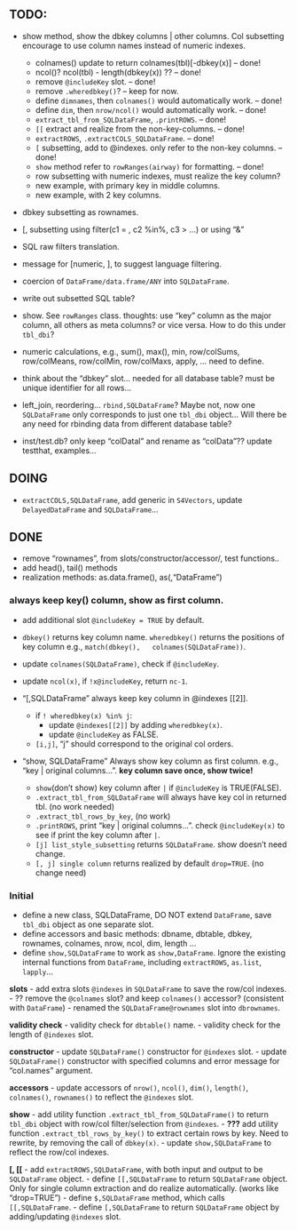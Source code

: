 ## TODO: 

- show method, show the dbkey columns | other columns. Col subsetting
  encourage to use column names instead of numeric indexes. 
  - colnames() update to return colnames(tbl)[-dbkey(x)]  -- done!
  - ncol()? ncol(tbl) - length(dbkey(x)) ??   -- done!
  - remove `@includeKey` slot.   -- done!
  - remove `.wheredbkey()`?   -- keep for now. 
  - define `dimnames`, then `colnames()` would automatically work.   -- done!
  - define `dim`, then `nrow/ncol()` would automatically work.   -- done!
  - `extract_tbl_from_SQLDataFrame`, `.printROWS`.  -- done!
  - `[[` extract and realize from the non-key-columns. -- done!
  - `extractROWS`, `.extractCOLS_SQLDataFrame`.   -- done!
  - `[` subsetting, add to @indexes. only refer to the non-key columns. -- done!
  - `show` method refer to `rowRanges(airway)` for formatting.  -- done!
  - row subsetting with numeric indexes, must realize the key column? 
  - new example, with primary key in middle columns. 
  - new example, with 2 key columns. 
  
 
 
- dbkey subsetting as rownames.
- [, subsetting using filter(c1 = , c2 %in%, c3 > ...) or using "&"
- SQL raw filters translation. 
- message for [numeric, ], to suggest language filtering. 
- coercion of `DataFrame/data.frame/ANY` into `SQLDataFrame`. 
- write out subsetted SQL table? 

-  show. See `rowRanges` class.
  thoughts: use "key" column as the major column, all others as meta
  columns? or vice versa. How to do this under `tbl_dbi`? 

- numeric calculations, e.g., sum(), max(), min, row/colSums,
  row/colMeans, row/colMin, row/colMaxs, apply, ... need to define.

- think about the "dbkey" slot... needed for all database table? must
  be unique identifier for all rows...
- left_join, reordering... `rbind,SQLDataFrame`? Maybe not, now one
  `SQLDataFrame` only corresponds to just one `tbl_dbi` object... Will
  there be any need for rbinding data from different database table?
- inst/test.db? only keep "colDatal" and rename as "colData"?? update
  testthat, examples...



## DOING
- `extractCOLS,SQLDataFrame`, add generic in `S4Vectors`, update
  `DelayedDataFrame` and `SQLDataFrame`...

## DONE

- remove "rownames", from slots/constructor/accessor/, test functions..
- add head(), tail() methods
- realization methods: as.data.frame(), as(,"DataFrame")

### always keep key() column, show as first column. 
- add additional slot `@includeKey = TRUE` by default.
- `dbkey()` returns key column name. `wheredbkey()` returns the
  positions of key column e.g., `match(dbkey(),
  colnames(SQLDataFrame))`. 
- update `colnames(SQLDataFrame)`, check if `@includeKey`.
- update `ncol(x)`, if `!x@includeKey`, return `nc-1`. 

- "[,SQLDataFrame" always keep key column in @indexes[[2]]. 
  - if `! wheredbkey(x) %in% j`: 
	- update `@indexes[[2]]` by adding `wheredbkey(x)`.
	- update `@includeKey` as FALSE. 
  - `[i,j]`, "j" should correspond to the original col orders. 

- "show, SQLDataFrame" Always show key column as first column. e.g.,
  "key | original columns...". **key column save once, show twice!**
  - `show`(don't show) key column after `|` if `@includeKey` is
    TRUE(FALSE). 
  - `.extract_tbl_from_SQLDataFrame` will always have key col in
  returned tbl. (no work needed)
  - `.extract_tbl_rows_by_key`, (no work)
  - `.printROWS`, print "key | original columns... ". check
    `@includeKey(x)` to see if print the key column after `|`.
  - `[j] list_style_subsetting` returns `SQLDataFrame`. show doesn't
    need change.
  - `[, j] single column` returns realized by default
    `drop=TRUE`. (no change need)

### Initial 
- define a new class, SQLDataFrame, DO NOT extend `DataFrame`, save
  `tbl_dbi` object as one separate slot.
- define accessors and basic methods: dbname, dbtable, dbkey,
  rownames, colnames, nrow, ncol, dim, length ...
- define `show,SQLDataFrame` to work as `show,DataFrame`. Ignore the
  existing internal functions from `DataFrame`, including
  `extractROWS`, `as.list`, `lapply`...

**slots**
- add extra slots `@indexes` in `SQLDataFrame` to save the row/col
  indexes.
- ?? remove the `@colnames` slot? and keep `colnames()` accessor?
  (consistent with `DataFrame`)
- renamed the `SQLDataFrame@rownames` slot into `dbrownames`.

**validity check**
- validity check for `dbtable()` name. 
- validity check for the length of `@indexes` slot.

**constructor**
- update `SQLDataFrame()` constructor for `@indexes` slot.
- update `SQLDataFrame()` constructor with specified columns and error
  message for "col.names" argument.

**accessors**
- update accessors of `nrow()`, `ncol()`, `dim()`, `length()`,
  `colnames()`, `rownames()` to reflect the `@indexes` slot.

**show**
- add utility function `.extract_tbl_from_SQLDataFrame()` to return
  `tbl_dbi` object with row/col filter/selection from `@indexes`.
- **???** add utility function `.extract_tbl_rows_by_key()` to extract
  certain rows by key. Need to rewrite, by removing the call of
  `dbkey(x)`.
- update `show,SQLDataFrame` to reflect the row/col indexes.


**[, [[**
- add `extractROWS,SQLDataFrame`, with both input and output to be
  `SQLDataFrame` object.
- define `[[,SQLDataFrame` to return `SQLDataFrame` object. Only for
  single column extraction and do realize automatically. (works like
  "drop=TRUE")
- define `$,SQLDataFrame` method, which calls `[[,SQLDataFrame`. 
- define `[,SQLDataFrame` to return `SQLDataFrame` object by
  adding/updating `@indexes` slot.


